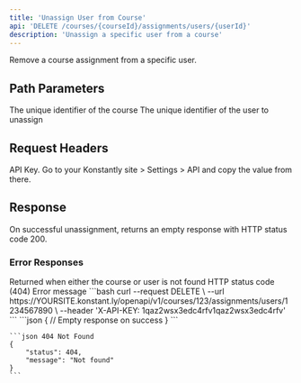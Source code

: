 ```yaml
---
title: 'Unassign User from Course'
api: 'DELETE /courses/{courseId}/assignments/users/{userId}'
description: 'Unassign a specific user from a course'
---
```


Remove a course assignment from a specific user.

## Path Parameters

<ParamField path="courseId" type="integer" required>
    The unique identifier of the course
</ParamField>

<ParamField path="userId" type="string" required>
    The unique identifier of the user to unassign
</ParamField>

## Request Headers

<ParamField header="X-API-KEY" type="string" required>
    API Key. Go to your Konstantly site > Settings > API and copy the value from there.
</ParamField>

## Response

On successful unassignment, returns an empty response with HTTP status code 200.

### Error Responses

<ResponseField name="404" type="object">
    Returned when either the course or user is not found
    <Expandable title="Error object properties">
        <ResponseField name="status" type="integer" required>HTTP status code (404)</ResponseField>
        <ResponseField name="message" type="string" required>Error message</ResponseField>
    </Expandable>
</ResponseField>

<RequestExample>
    ```bash
    curl --request DELETE \
    --url https://YOURSITE.konstant.ly/openapi/v1/courses/123/assignments/users/1234567890 \
    --header 'X-API-KEY: 1qaz2wsx3edc4rfv1qaz2wsx3edc4rfv'
    ```
</RequestExample>

<ResponseExample>
    ```json
    {
        // Empty response on success
    }
    ```

    ```json 404 Not Found
    {
        "status": 404,
        "message": "Not found"
    }
    ```
</ResponseExample>